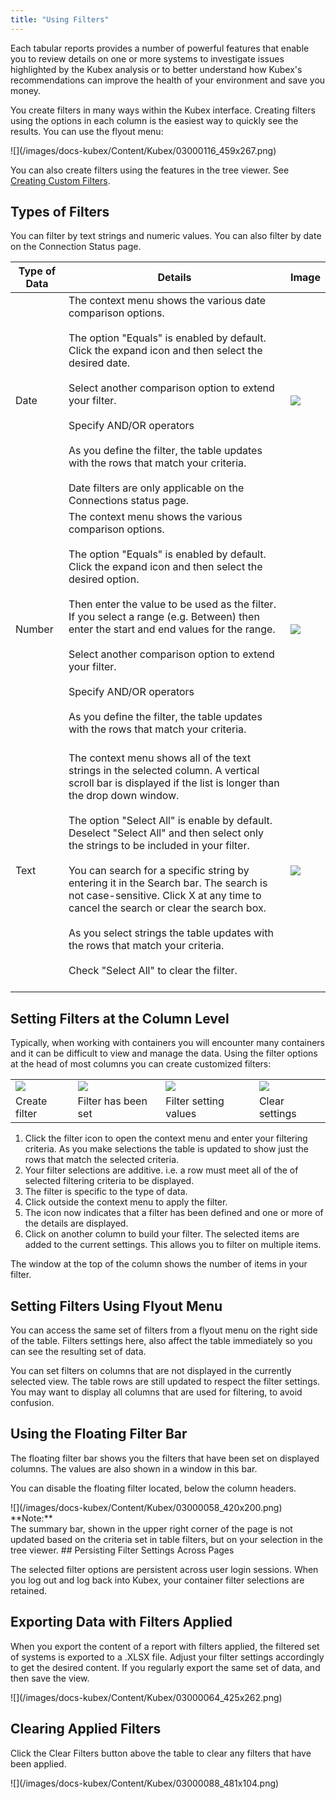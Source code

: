 ```yaml
---
title: "Using Filters"
---
```


Each tabular reports provides a number of powerful features that enable you to review details on one or more systems to investigate issues highlighted by the Kubex analysis or to better understand how Kubex's recommendations can improve the health of your environment and save you money.

You create filters in many ways within the Kubex interface. Creating filters using the options in each column is the easiest way to quickly see the results. You can use the flyout menu:


<Frame caption="Figure: Accessing the Filtering Options">
![](/images/docs-kubex/Content/Kubex/03000116_459x267.png)
</Frame>


You can also create filters using the features in the tree viewer. See [Creating Custom Filters](/docs-kubex/Content/Kubex/Creating_Custom_Filters).

## Types of Filters

You can filter by text strings and numeric values. You can also filter by date on the Connection Status page.



<Accordion title="Table: Tabular Filter Options">
<table>
<thead>
<tr>
<th style={{width: '20%'}}>
Type of Data
</th>
<th style={{width: '40%'}}>
Details
</th>
<th style={{width: '40%'}}>
Image
</th>
</tr>
</thead>
<tbody>
<tr>
<td style={{verticalAlign: 'top'}}>
Date
</td>
<td style={{verticalAlign: 'top', width: '50%'}}>
The context menu shows the various date comparison options. <br/><br/>
The option "Equals" is enabled by default. Click the expand icon and then select the desired date.<br/><br/>
Select another comparison option to extend your filter. <br/><br/>
Specify AND/OR operators<br/><br/>
As you define the filter, the table updates with the rows that match your criteria.<br/><br/>
Date filters are only applicable on the Connections status page.
</td>
<td style={{verticalAlign: 'top', width: '50%'}}>
<img src="/images/docs-kubex/Content/Kubex/03000117_312x365.png"/>
</td>
</tr>
<tr>
<td style={{verticalAlign: 'top'}}>
Number
</td>
<td style={{verticalAlign: 'top', width: '50%'}}>
The context menu shows the various comparison options. <br/><br/>
The option "Equals" is enabled by default. Click the expand icon and then select the desired option.<br/><br/>
Then enter the value to be used as the filter. If you select a range (e.g. Between) then enter the start and end values for the range.<br/><br/>
Select another comparison option to extend your filter. <br/><br/>
Specify AND/OR operators<br/><br/>
As you define the filter, the table updates with the rows that match your criteria.<br/><br/>
</td>
<td style={{verticalAlign: 'top', width: '50%'}}>
<img src="/images/docs-kubex/Content/Kubex/03000015_173x358.png"/>
</td>
</tr>
<tr>
<td style={{verticalAlign: 'top'}}>
Text
</td>
<td style={{verticalAlign: 'top', width: '50%'}}>
The context menu shows all of the text strings in the selected column. A vertical scroll bar is displayed if the list is longer than the drop down window.<br/><br/>
The option "Select All" is enable by default. Deselect "Select All" and then select only the strings to be included in your filter.<br/><br/>
You can search for a specific string by entering it in the Search bar. The search is not case-sensitive. Click X at any time to cancel the search or clear the search box.<br/><br/>
As you select strings the table updates with the rows that match your criteria. <br/><br/>
Check "Select All" to clear the filter.<br/><br/>
</td>
<td style={{verticalAlign: 'top', width: '50%'}}>
<img src="/images/docs-kubex/Content/Kubex/03000014.png"/>
</td>
</tr>
</tbody>
</table>
</Accordion>




## Setting Filters at the Column Level

Typically, when working with containers you will encounter many containers and it can be difficult to view and manage the data. Using the filter options at the head of most columns you can create customized filters:


<table>
<tbody>
<tr><td><img src="/images/docs-kubex/Content/Kubex/03000104_50x50.png"/></td><td><img src="/images/docs-kubex/Content/Kubex/03000105_50x50.png"/></td><td><img src="/images/docs-kubex/Content/Kubex/03000106.png"/></td><td><img src="/images/docs-kubex/Content/Kubex/03000107_50x50.png"/></td></tr>
<tr><td>
Create filter
</td><td>
Filter has been set
</td><td>
Filter setting values
</td><td>
Clear settings
</td></tr>
</tbody>
</table>




<ol start="1">
  <li>Click the filter icon to open the context menu and enter your filtering criteria. As you make selections the table is updated to show just the rows that match the selected criteria.</li>
  <li>Your filter selections are additive. i.e. a row must meet all of the of selected filtering criteria to be displayed.</li>
  <li>The filter is specific to the type of data.</li>
  <li>Click outside the context menu to apply the filter.</li>
  <li>The icon now indicates that a filter has been defined and one or more of the details are displayed.</li>
  <li>Click on another column to build your filter. The selected items are added to the current settings. This allows you to filter on multiple items.</li>
</ol>


The window at the top of the column shows the number of items in your filter.

## Setting Filters Using Flyout Menu

You can access the same set of filters from a flyout menu on the right side of the table. Filters settings here, also affect the table immediately so you can see the resulting set of data.

You can set filters on columns that are not displayed in the currently selected view. The table rows are still updated to respect the filter settings. You may want to display all columns that are used for filtering, to avoid confusion.

## Using the Floating Filter Bar

The floating filter bar shows you the filters that have been set on displayed columns. The values are also shown in a window in this bar.

You can disable the floating filter located, below the column headers.


<Frame caption="Figure: Showing/Hiding the Floating Filter Bar">
![](/images/docs-kubex/Content/Kubex/03000058_420x200.png)
</Frame>


<Note>
**Note:** <br/>
The summary bar, shown in the upper right corner of the page is not updated based on the criteria set in table filters, but on your selection in the tree viewer.
</Note>
## Persisting Filter Settings Across Pages

The selected filter options are persistent across user login sessions. When you log out and log back into Kubex, your container filter selections are retained.

## Exporting Data with Filters Applied

When you export the content of a report with filters applied, the filtered set of systems is exported to a .XLSX file. Adjust your filter settings accordingly to get the desired content. If you regularly export the same set of data, and then save the view.


<Frame caption="Figure: Exporting Data">
![](/images/docs-kubex/Content/Kubex/03000064_425x262.png)
</Frame>



## Clearing Applied Filters

Click the Clear Filters button above the table to clear any filters that have been applied. 


<Frame caption="Figure: Clearing Filters">
![](/images/docs-kubex/Content/Kubex/03000088_481x104.png)
</Frame>

